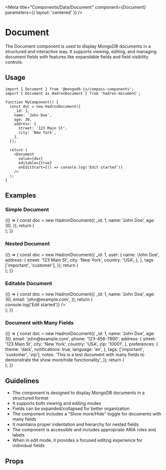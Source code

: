 
<Meta
  title="Components/Data/Document"
  component={Document}
  parameters={{ layout: 'centered' }}
/>

# Document

The Document component is used to display MongoDB documents in a structured and interactive way. It supports viewing, editing, and managing document fields with features like expandable fields and field visibility controls.

## Usage

```tsx
import { Document } from '@mongodb-js/compass-components';
import { Document as HadronDocument } from 'hadron-document';

function MyComponent() {
  const doc = new HadronDocument({
    _id: 1,
    name: 'John Doe',
    age: 30,
    address: {
      street: '123 Main St',
      city: 'New York',
    },
  });

  return (
    <Document
      value={doc}
      editable={true}
      onEditStart={() => console.log('Edit started')}
    />
  );
}
```

## Examples

### Simple Document

<Story name="Simple">
  {() => {
    const doc = new HadronDocument({
      _id: 1,
      name: 'John Doe',
      age: 30,
    });
    return (
      <div style={{ width: '600px', padding: '20px' }}>
        <Document value={doc} />
      </div>
    );
  }}
</Story>

### Nested Document

<Story name="Nested">
  {() => {
    const doc = new HadronDocument({
      _id: 1,
      user: {
        name: 'John Doe',
        address: {
          street: '123 Main St',
          city: 'New York',
          country: 'USA',
        },
      },
      tags: ['important', 'customer'],
    });
    return (
      <div style={{ width: '600px', padding: '20px' }}>
        <Document value={doc} />
      </div>
    );
  }}
</Story>

### Editable Document

<Story name="Editable">
  {() => {
    const doc = new HadronDocument({
      _id: 1,
      name: 'John Doe',
      age: 30,
      email: 'john@example.com',
    });
    return (
      <div style={{ width: '600px', padding: '20px' }}>
        <Document
          value={doc}
          editable={true}
          onEditStart={() => console.log('Edit started')}
        />
      </div>
    );
  }}
</Story>

### Document with Many Fields

<Story name="ManyFields">
  {() => {
    const doc = new HadronDocument({
      _id: 1,
      name: 'John Doe',
      age: 30,
      email: 'john@example.com',
      phone: '123-456-7890',
      address: {
        street: '123 Main St',
        city: 'New York',
        country: 'USA',
        zip: '10001',
      },
      preferences: {
        theme: 'dark',
        notifications: true,
        language: 'en',
      },
      tags: ['important', 'customer', 'vip'],
      notes:
        'This is a test document with many fields to demonstrate the show more/hide functionality',
    });
    return (
      <div style={{ width: '600px', padding: '20px' }}>
        <Document value={doc} />
      </div>
    );
  }}
</Story>

## Guidelines

- The component is designed to display MongoDB documents in a structured format
- It supports both viewing and editing modes
- Fields can be expanded/collapsed for better organization
- The component includes a "Show more/Hide" toggle for documents with many fields
- It maintains proper indentation and hierarchy for nested fields
- The component is accessible and includes appropriate ARIA roles and labels
- When in edit mode, it provides a focused editing experience for individual fields

## Props

<Controls />
